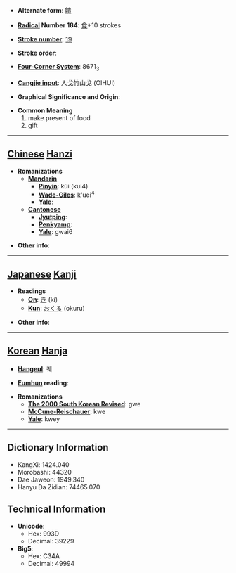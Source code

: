 * '''Alternate form''': [[饋]]

* '''[[Wiktionary:Chinese radical index| Radical]] Number 184''': [[Wiktionary:Chinese radical index 食|食]]+10 strokes

* '''[[Wiktionary:Chinese total strokes index|Stroke number]]''': [[Wiktionary:Chinese total strokes index 19|19]]

* '''Stroke order''': 

* '''[[Wiktionary:Chinese four corner index|Four-Corner System]]''': 8671<sub>3</sub>

* '''[[Wiktionary:Chinese Cangjie index|Cangjie input]]''': 人戈竹山戈 (OIHUI)

* '''Graphical Significance and Origin''': 

* '''Common Meaning'''
*#make present of food
*# gift


----

== [[Chinese]] [[Hanzi]] ==

* '''Romanizations'''
** '''[[Mandarin]]'''
*** '''[[Pinyin]]''': kùi (kui4)
*** '''[[Wade-Giles]]''': k'uei<sup>4</sup>
*** '''[[Yale]]''': 
** '''[[Cantonese]]'''
*** '''[[Jyutping]]''':
*** '''[[Penkyamp]]''': 
*** '''[[Yale]]''': gwai6

* '''Other info''': 

----

== [[Japanese]] [[Kanji]] ==

* '''Readings'''
** '''[[On]]''': [[き]] (ki)
** '''[[Kun]]''': [[おくる]] (okuru)

* '''Other info''':  

----

== [[Korean]] [[Hanja]] ==

* '''[[Hangeul]]''': 궤

* '''[[Eumhun]] reading''': 

* '''Romanizations'''
** '''[[The 2000 South Korean Revised Romanization|The 2000 South Korean Revised]]''': gwe
** '''[[McCune-Reischauer]]''': kwe
** '''[[Yale]]''': kwey

----

== Dictionary Information ==

* KangXi: 1424.040
* Morobashi: 44320
* Dae Jaweon: 1949.340
* Hanyu Da Zidian: 74465.070

== Technical Information ==

* '''Unicode''':
** Hex: 993D
** Decimal: 39229
* '''Big5''':
** Hex: C34A
** Decimal: 49994